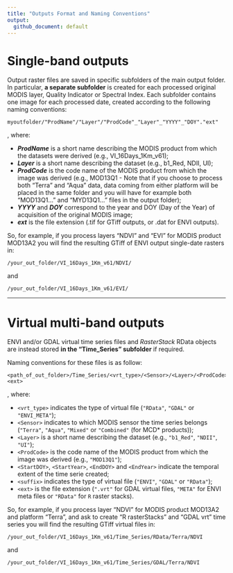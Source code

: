 ```yaml
---
title: "Outputs Format and Naming Conventions"
output: 
  github_document: default
---
```


# <i class="fa fa-arrow-circle-o-right" aria-hidden="true"></i> __Single-band outputs__

Output raster files are saved in specific subfolders of the main output folder. 
In particular, **a separate subfolder** is created for each processed original 
MODIS layer, Quality Indicator or Spectral Index. Each subfolder contains one image
for each processed date, created according to the following naming conventions: 

```
myoutfolder/"ProdName"/"Layer"/"ProdCode"_"Layer"_"YYYY"_"DOY"."ext"
```

, where: 

  - **_ProdName_** is a short name describing the MODIS product from which the 
    datasets were derived (e.g., VI_16Days_1Km_v61);
  - **_Layer_** is a short name describing the dataset (e.g., b1_Red, NDII, UI);
  - **_ProdCode_** is the code name of the MODIS product from which the image was
  derived (e.g., MOD13Q1 - Note that if you choose to process both "Terra" and 
    "Aqua" data, data coming from either platform will be placed in the same folder
    and you will have for example both "MOD13Q1..." and "MYD13Q1..." files in the 
    output folder);
  - **_YYYY_** and **_DOY_** correspond to the year and DOY (Day of the Year) of 
  acquisition of the original MODIS image;
  - **_ext_** is the file extension (.tif for GTiff outputs, or .dat for ENVI outputs). 
  
So, for example, if you process layers "NDVI" and "EVI" for MODIS product MOD13A2 
you will find the resulting GTiff of ENVI output single-date rasters in:

```
/your_out_folder/VI_16Days_1Km_v61/NDVI/
```

and

```
/your_out_folder/VI_16Days_1Km_v61/EVI/
```

____________________________________________________________________________________

# <i class="fa fa-arrow-circle-o-right" aria-hidden="true"></i> __Virtual multi-band outputs__

ENVI and/or GDAL virtual time series files and _RasterStack_ RData objects are 
instead stored **in the "Time\_Series" subfolder** if required.

Naming conventions for these files is as follow:

```
<path_of_out_folder>/Time_Series/<vrt_type>/<Sensor>/<Layer>/<ProdCode>_<Layer>_<StartDOY>_<StartYear>_<EndDOY>_<EndYear>_<suffix>.<ext> 
```

, where: 

  - `<vrt_type>` indicates the type of virtual file (`"RData"`, `"GDAL"` or `"ENVI_META"`);
  - `<Sensor>` indicates to which MODIS sensor the time series belongs (`"Terra"`,
  `"Aqua"`, `"Mixed"` or `"Combined"` (for MCD* products));
  - `<Layer>` is a short name describing the dataset (e.g., `"b1_Red"`, `"NDII"`, `"UI"`);
  - `<ProdCode>` is the code name of the MODIS product from which the image was 
  derived (e.g., `"MOD13Q1"`);
  - `<StartDOY>`, `<StartYear>`, `<EndDOY>` and `<EndYear>` indicate the 
  temporal extent of the time serie created; 
  - `<suffix>` indicates the type of virtual file (`"ENVI"`, `"GDAL"` or `"RData"`);
  - `<ext>` is the file extension (`".vrt"` for GDAL virtual files, `"META"` for 
  ENVI meta files or `"RData"` for `R` raster stacks). 

So, for example, if you process layer "NDVI" for MODIS product MOD13A2 and platform 
"Terra", and ask to create "R rasterStacks" and "GDAL vrt" time series you will 
find the resulting GTiff virtual files in:

```
/your_out_folder/VI_16Days_1Km_v61/Time_Series/RData/Terra/NDVI
```

and 

```
/your_out_folder/VI_16Days_1Km_v61/Time_Series/GDAL/Terra/NDVI
```
